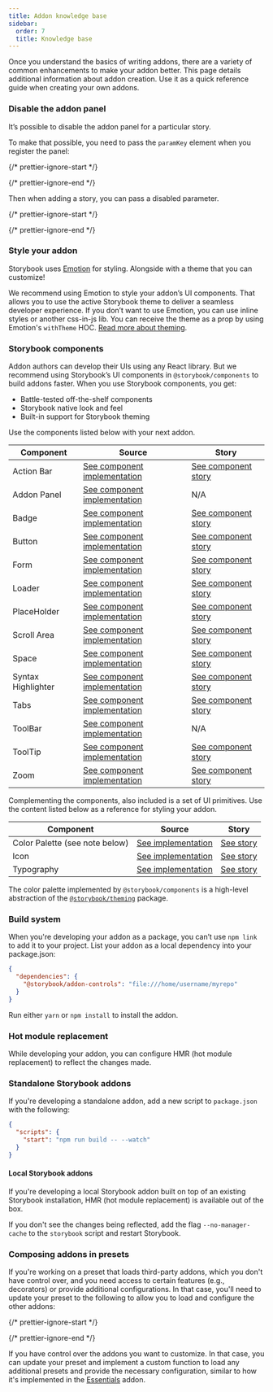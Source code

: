 ```yaml
---
title: Addon knowledge base
sidebar:
  order: 7
  title: Knowledge base
---
```


Once you understand the basics of writing addons, there are a variety of common enhancements to make your addon better. This page details additional information about addon creation. Use it as a quick reference guide when creating your own addons.

### Disable the addon panel

It’s possible to disable the addon panel for a particular story.

To make that possible, you need to pass the `paramKey` element when you register the panel:

{/* prettier-ignore-start */}

<CodeSnippets path="storybook-addon-disable-addon.md" />

{/* prettier-ignore-end */}

Then when adding a story, you can pass a disabled parameter.

{/* prettier-ignore-start */}

<CodeSnippets path="button-story-disable-addon.md" />

{/* prettier-ignore-end */}

### Style your addon

Storybook uses [Emotion](https://emotion.sh/docs/introduction) for styling. Alongside with a theme that you can customize!

We recommend using Emotion to style your addon’s UI components. That allows you to use the active Storybook theme to deliver a seamless developer experience.
If you don’t want to use Emotion, you can use inline styles or another css-in-js lib. You can receive the theme as a prop by using Emotion's `withTheme` HOC. [Read more about theming](../configure/user-interface/theming.mdx).

### Storybook components

Addon authors can develop their UIs using any React library. But we recommend using Storybook’s UI components in `@storybook/components` to build addons faster. When you use Storybook components, you get:

* Battle-tested off-the-shelf components
* Storybook native look and feel
* Built-in support for Storybook theming

Use the components listed below with your next addon.

| Component          | Source                                                                                                                                          | Story                                                                                                                               |
| ------------------ | ----------------------------------------------------------------------------------------------------------------------------------------------- | ----------------------------------------------------------------------------------------------------------------------------------- |
| Action Bar         | [See component implementation](https://github.com/storybookjs/storybook/blob/master/lib/components/src/ActionBar/ActionBar.tsx)                 | [See component story](https://5a375b97f4b14f0020b0cda3-wbeulgbetj.chromatic.com/?path=/story/basics-actionbar--single-item)         |
| Addon Panel        | [See component implementation](https://github.com/storybookjs/storybook/blob/master/lib/components/src/addon-panel/addon-panel.tsx)             | N/A                                                                                                                                 |
| Badge              | [See component implementation](https://github.com/storybookjs/storybook/blob/master/lib/components/src/Badge/Badge.tsx)                         | [See component story](https://5a375b97f4b14f0020b0cda3-wbeulgbetj.chromatic.com/?path=/story/basics-badge--all-badges)              |
| Button             | [See component implementation](https://github.com/storybookjs/storybook/blob/master/lib/components/src/Button/Button.tsx)                       | [See component story](https://5a375b97f4b14f0020b0cda3-wbeulgbetj.chromatic.com/?path=/story/basics-button--all-buttons)            |
| Form               | [See component implementation](https://github.com/storybookjs/storybook/blob/master/lib/components/src/form/index.tsx)                          | [See component story](https://5a375b97f4b14f0020b0cda3-wbeulgbetj.chromatic.com/?path=/story/basics-form-button--sizes)             |
| Loader             | [See component implementation](https://github.com/storybookjs/storybook/blob/master/lib/components/src/Loader/Loader.tsx)                       | [See component story](https://5a375b97f4b14f0020b0cda3-wbeulgbetj.chromatic.com/?path=/story/basics-loader--progress-bar)           |
| PlaceHolder        | [See component implementation](https://github.com/storybookjs/storybook/blob/master/lib/components/src/placeholder/placeholder.tsx)             | [See component story](https://5a375b97f4b14f0020b0cda3-wbeulgbetj.chromatic.com/?path=/story/basics-placeholder--single-child)      |
| Scroll Area        | [See component implementation](https://github.com/storybookjs/storybook/blob/master/lib/components/src/ScrollArea/ScrollArea.tsx)               | [See component story](https://5a375b97f4b14f0020b0cda3-wbeulgbetj.chromatic.com/?path=/story/basics-scrollarea--vertical)           |
| Space              | [See component implementation](https://github.com/storybookjs/storybook/blob/master/lib/components/src/spaced/Spaced.tsx)                       | [See component story](https://5a375b97f4b14f0020b0cda3-wbeulgbetj.chromatic.com/?path=/story/basics-spaced--row)                    |
| Syntax Highlighter | [See component implementation](https://github.com/storybookjs/storybook/blob/master/lib/components/src/syntaxhighlighter/syntaxhighlighter.tsx) | [See component story](https://5a375b97f4b14f0020b0cda3-wbeulgbetj.chromatic.com/?path=/story/basics-syntaxhighlighter--bash)        |
| Tabs               | [See component implementation](https://github.com/storybookjs/storybook/blob/master/lib/components/src/tabs/tabs.tsx)                           | [See component story](https://5a375b97f4b14f0020b0cda3-wbeulgbetj.chromatic.com/?path=/story/basics-tabs--stateful-static)          |
| ToolBar            | [See component implementation](https://github.com/storybookjs/storybook/blob/master/lib/components/src/bar/bar.tsx)                             | N/A                                                                                                                                 |
| ToolTip            | [See component implementation](https://github.com/storybookjs/storybook/blob/master/lib/components/src/tooltip/Tooltip.tsx)                     | [See component story](https://5a375b97f4b14f0020b0cda3-wbeulgbetj.chromatic.com/?path=/story/basics-tooltip-tooltip--basic-default) |
| Zoom               | [See component implementation](https://github.com/storybookjs/storybook/blob/master/lib/components/src/Zoom/Zoom.tsx)                           | [See component story](https://5a375b97f4b14f0020b0cda3-wbeulgbetj.chromatic.com/?path=/story/basics-zoom--element-actual-size)      |

Complementing the components, also included is a set of UI primitives. Use the content listed below as a reference for styling your addon.

| Component                       | Source                                                                                                       | Story                                                                                                         |
| ------------------------------- | ------------------------------------------------------------------------------------------------------------ | ------------------------------------------------------------------------------------------------------------- |
| Color Palette (see note below)  | [See implementation](https://github.com/storybookjs/storybook/tree/master/lib/components/src/Colors)         | [See story](https://5a375b97f4b14f0020b0cda3-wbeulgbetj.chromatic.com/?path=/story/basics-colorpalette--page) |
| Icon                            | [See implementation](https://github.com/storybookjs/storybook/blob/master/lib/components/src/icon/icons.tsx) | [See story](https://5a375b97f4b14f0020b0cda3-wbeulgbetj.chromatic.com/?path=/story/basics-icon--labels)       |
| Typography                      | [See implementation](https://github.com/storybookjs/storybook/tree/master/lib/components/src/typography)     | [See story](https://5a375b97f4b14f0020b0cda3-wbeulgbetj.chromatic.com/?path=/story/basics-typography--all)    |

<Callout variant="info">

  The color palette implemented by `@storybook/components` is a high-level abstraction of the [`@storybook/theming`](https://github.com/storybookjs/storybook/tree/release-6-5/lib/theming/src) package.

</Callout>

### Build system

When you're developing your addon as a package, you can’t use `npm link` to add it to your project. List your addon as a local dependency into your package.json:

```json
{
  "dependencies": {
    "@storybook/addon-controls": "file:///home/username/myrepo"
  }
}
```

<Callout variant="info">
  
  Run either `yarn` or `npm install` to install the addon.

</Callout>

### Hot module replacement

While developing your addon, you can configure HMR (hot module replacement) to reflect the changes made.

### Standalone Storybook addons

If you're developing a standalone addon, add a new script to `package.json` with the following:

```json
{
  "scripts": {
    "start": "npm run build -- --watch"
  }
}
```

#### Local Storybook addons

If you're developing a local Storybook addon built on top of an existing Storybook installation, HMR (hot module replacement) is available out of the box.

If you don't see the changes being reflected, add the flag `--no-manager-cache` to the `storybook` script and restart Storybook.

### Composing addons in presets

If you're working on a preset that loads third-party addons, which you don't have control over, and you need access to certain features (e.g., decorators) or provide additional configurations. In that case, you'll need to update your preset to the following to allow you to load and configure the other addons:

{/* prettier-ignore-start */}

<CodeSnippets path="storybook-addon-load-external-addons-preset.md" />

{/* prettier-ignore-end */}

If you have control over the addons you want to customize. In that case, you can update your preset and implement a custom function to load any additional presets and provide the necessary configuration, similar to how it's implemented in the [Essentials](https://github.com/storybookjs/storybook/blob/release-6-5/addons/essentials/src/index.ts) addon.

